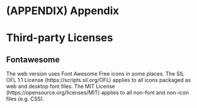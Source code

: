 # (APPENDIX) Appendix {-} 

# Third-party Licenses {-}
## Fontawesome {-}

The web version uses Font Awesome Free icons in some places. 
The SIL OFL 1.1 License (https://scripts.sil.org/OFL) applies to all icons
 packaged as web and desktop font files. The MIT License (https://opensource.org/licenses/MIT) applies to all non-font and
non-icon files (e.g. CSS).

